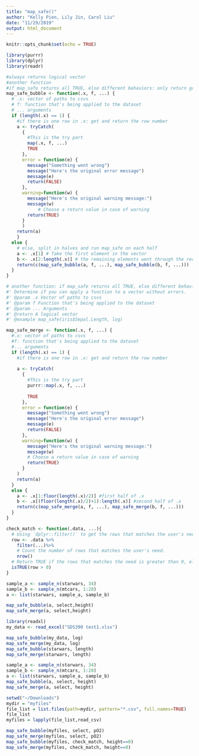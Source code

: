 ```yaml
---
title: "map_safe()"
author: "Kelly Pien, Lily Jin, Carol Liu"
date: "11/29/2019"
output: html_document
---
```


```r
knitr::opts_chunk$set(echo = TRUE)
```

```r
library(purrr)
library(dplyr)
library(readr)
```

```r
#always returns logical vector
#another function
#if map_safe returns all TRUE, else different behaviors: only return good results
map_safe_bubble <- function(.x, f, ...) {
  # .x: vector of paths to csvs
  # f: function that's being applied to the dataset
  # ... arguments
  if (length(.x) == 1) {
    #if there is one row in .x: get and return the row number
    a <- tryCatch(
      {
        #This is the try part
        map(.x, f, ...)
        TRUE
      },
      error = function(e) {
        message("Something went wrong")
        message("Here's the original error message")
        message(e)
        return(FALSE)
      },
      warning=function(w) {
        message("Here's the original warning message:")
        message(w)
            # Choose a return value in case of warning
        return(TRUE)
      }
      )
    return(a)
    }
  else {
    # else, split in halves and run map_safe on each half
    a <- .x[1] # Take the first element in the vector
    b <- .x[2:length(.x)] # the remaining elements went through the recursion again
    return(c(map_safe_bubble(a, f, ...), map_safe_bubble(b, f, ...)))
  }
}
```


```r
# another function: if map_safe returns all TRUE, else different behaviors: only return good results
#' Determine if you can apply a function to a vector without errors.
#' @param .x Vector of paths to csvs
#' @param f Function that's being applied to the dataset
#' @param ... Arguments
#' @return A logical vector
#' @example map_safe(iris$Sepal.Length, log)

map_safe_merge <- function(.x, f, ...) {
  #.x: vector of paths to csvs
  #f: function that's being applied to the dataset
  #... arguments
  if (length(.x) == 1) {
    #if there is one row in .x: get and return the row number
    
    a <- tryCatch(
      {
        #This is the try part
        purrr::map(.x, f, ...)
        
        TRUE
      },
      error = function(e) {
        message("Something went wrong")
        message("Here's the original error message")
        message(e)
        return(FALSE)
      },
      warning=function(w) {
        message("Here's the original warning message:")
        message(w)
        # Choose a return value in case of warning
        return(TRUE)
      }
    )
    return(a)
  }
  else {
    a <- .x[1:floor(length(.x)/2)] #first half of .x
    b <- .x[(floor(length(.x)/2)+1):length(.x)] #second half of .x
    return(c(map_safe_merge(a, f, ...), map_safe_merge(b, f, ...)))
  }
}

```

```r
check_match <- function(.data, ...){
  # Using `dplyr::filter()` to get the rows that matches the user's need and store them into row.
  row <- .data %>%
    filter(...)%>%
    # Count the number of rows that matches the user's need.
    nrow()
  # Return TRUE if the rows that matches the need is greater than 0, else return FALSE
  isTRUE(row > 0)
}
```

```r
sample_a <- sample_n(starwars, 34)
sample_b <- sample_n(mtcars, 1:20)
a <- list(starwars, sample_a, sample_b)
```

```r
map_safe_bubble(a, select,height)
map_safe_merge(a, select,height)
```



```r
library(readxl)
my_data <- read_excel("SDS390 test1.xlsx")
```

```r
map_safe_bubble(my_data, log)
map_safe_merge(my_data, log)
map_safe_bubble(starwars, length)
map_safe_merge(starwars, length)
```

```r
sample_a <- sample_n(starwars, 34)
sample_b <- sample_n(mtcars, 1:20)
a <- list(starwars, sample_a, sample_b)
map_safe_bubble(a, select, height)
map_safe_merge(a, select, height)
```

```r
setwd("~/Downloads")
mydir = "myfiles"
file_list = list.files(path=mydir, pattern="*.csv", full.names=TRUE)
file_list
myfiles = lapply(file_list,read_csv)
```

```r
map_safe_bubble(myfiles, select, pO2)
map_safe_merge(myfiles, select, pO2)
map_safe_bubble(myfiles, check_match, height==0)
map_safe_merge(myfiles, check_match, height==0)
```

